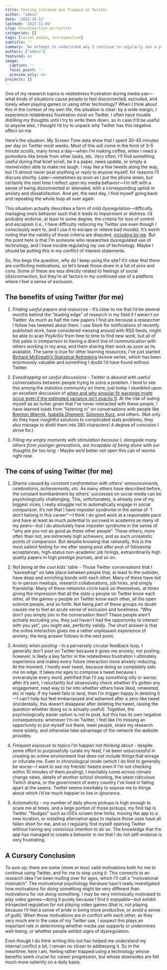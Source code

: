 ```yaml
---
title: Feeling Isolated but Trapped on Twitter
author: "admin"
date: '2022-10-13'
lastmod: '2022-11-05'
slug: disconnection-on-twitter
categories: []
tags: [social media, introspection]
subtitle: ''
summary: 'An attempt to understand why I continue to regularly use a platform whose negative effects on my mental health are obvious to me'
authors: ["admin"]
featured: no
image:
  caption: ''
  focal_point: ''
  preview_only: no
projects: []
---
```


One of my research topics is relatedness frustration during media use---what kinds of situations cause people to feel disconnected, excluded, and lonely when playing games or using other technology? When I think about this in the context of my own life, the situation is clear: by a wide margin, I experience relatedness frustration most on Twitter. I often have trouble distilling my thoughts until I try to write them down, so in case it'd be useful to anyone else, I thought I'd try to unpack why Twitter has this negative effect on me. 

Here's the situation. My Screen Time data show that I spent 30--45 minutes per day on Twitter most weeks. Most of this will come in the form of 3--5 minute scrolls, many times a day---when I'm making coffee, when I need a pomodoro-like break from other tasks, etc. Very often, I'll find something useful during that brief scroll, be it a paper, news update, or simply a meme/video able to make me laugh. I may like a few tweets along the way, but I'll almost never post anything or reply to anyone myself, for reasons I'll discuss shortly. Later---sometimes as soon as I put the phone down, but certainly the next time I reflect upon my media behavior---I'm left with a sense of being disconnected or alienated, with a corresponding uptick in anxiety and dissatisfaction. And yet, the next day, I find myself going back and repeating the whole loop all over again.

This situation actually describes a form of mild dysregulation---difficulty managing one's behavior such that it leads to impairment or distress. I'd probably endorse, at least to some degree, the criteria for loss of control and escapism (i.e., I have difficulty reducing my Twitter use even though I consciously want to, and I use it to escape or relieve bad moods). It's worth noting that the validity of these criteria are disputed, [including by me](https://doi.org/10.31234/osf.io/9ejhk). But the point here is that I'm someone who researches dysregulated use of technology, and I have trouble regulating my use of technology. Maybe I should be putting this in my conflict of interest statements. 

So, this begs the question, why do I keep using the site? It's clear that there are conflicting motivations, so let's break those down in a list of pros and cons. Some of these are less directly related to feelings of social (dis)connection, but they're all factors in my continued use of a platform where I feel a sense of exclusion.

## The benefits of using Twitter (for me)
1. *Finding useful papers and resources* - It's clear to me that I'd be several months behind the "leading edge" of research in my field if I weren't on Twitter. As much as half the new papers I find are because a researcher I follow has tweeted about them. I use Stork for notifications of recently published work, have considered messing around with RSS feeds, might be able to scan PsyArXiv from time to time to find new work, but all of this pales in comparison to having a direct line of communication with others working in my area, and them sharing their work as soon as its available. The same is true for other learning resources; I've just started [Richard McElreath's Statistical Rethinking](https://www.youtube.com/channel/UCNJK6_DZvcMqNSzQdEkzvzA) lecture series, which has been enormously valuable and something I doubt I'd have found without Twitter.

2. *Evesdropping on useful discussions* - Twitter is abound with useful conversations between people trying to solve a problem. I tend to see this among the statistics community on there; just today I stumbled upon an excellent discussion of [when and why singular fit warnings might occur even if the estimated variance isn't exactly 0](https://twitter.com/MDeBoltC/status/1580645822785388546?s=20&t=oauzg6z98qfrKcVUB2kZfw). At the risk of outing myself as an lurker given that I've never interacted with these people, I have learned loads from "listening in" on conversations with people like [Brenton Wiernik](https://twitter.com/bmwiernik), [Isabella Ghement](https://twitter.com/IsabellaGhement), [Solomon Kurz](https://twitter.com/SolomonKurz), and others. (Not only do they have insightful solutions to complicated stats problems, they also manage to distill them into 280 characters! A degree of concision I strive for.)

3. *Filling my empty moments with stimulation because I, alongside many others from younger generations, are incapable of being alone with our thoughts for too long* - Maybe we'd better not open this can of worms right now.

## The cons of using Twitter (for me)
1. *Shame caused by constant confrontation with others’ announcements, celebrations, achievements, etc.* As many others have described before, the constant bombardment by others' successes on social media can be psychologically challenging. This, unfortunately, is already one of my biggest vices; I really struggle not to automatically engage in social comparison. It's not that I have imposter syndrome in the sense of "I don't belong in this career"---I think I do good work at a reasonable pace and have at least as much potential to succeed in academia as many of my peers---but I do absolutely have imposter syndrome in the sense of "why are you not as good as these other people". These others, more often than not, are extremely high achievers, and as such unrealistic points of comparison. But despite knowing that rationally, this is the most salient feeling for me after seeing post after post of fellowship acceptances, high-status non-academic job hirings, extraordinarily high quality papers in high prestige journals, and so on.

2. *Not being at the cool kids' table* - Those Twitter conversations that I "eavesdrop" on take place between people that, at least to the outsider, have deep and enriching bonds with each other. Many of these have led to in-person meetups, research collaborations, job hires, and simply friendship. Many of these networks circle back on themselves, at times giving the impression that all the stats-y people on Twitter know each other, all the games-y people on Twitter know each other, all the open science people, and so forth. Not being part of these groups no doubt causes me to feel an acute sense of exclusion and loneliness. "Why don't you simply join in the conversation then? These people aren't actively excluding you, they just haven't had the opportunity to interact with you yet", you might ask, perfectly validly. The short answer is that the online interaction gives me a rather unpleasant experience of anxiety; the long answer follows in the next point.

3. *Anxiety when posting* - In a perversely circular feedback loop, I generally don't post on Twitter because it gives me anxiety; not posting, however, is likely a key factor in the relatedness frustration I ultimately experience and makes every future interaction more anxiety-inducing. At the moment, I hardly ever tweet, because doing so completely sets me on edge. It takes me ages to compose a tweet because I overanalyze every word, petrified that I'll say something silly or worse; after it's sent, I reluctantly but obsessively check whether it's gotten any engagement, read way to far into whether others have liked, retweeted, etc in reply. If my tweet fails to land, then I'm trigger-happy in deleting it---I can't help but feel embarrassed and ashamed after a zero-like tweet (incidentally, this doesn't disappear after deleting the tweet, raising the question whether doing so is actually useful). Together, the psychologically easier option is not to post, but this has its own negative consequences: whenever I'm on Twitter, I feel like I'm missing an opportunity to put myself out there, meet people, share my research more widely, and otherwise take advantage of the network the website provides. 

4. *Frequent exposure to topics I’m happier not thinking about* - despite some effort to purposefully curate my feed, I've been unsuccessful in creating an online environment that does not include things that enrage or infuriate me. Even in chronological mode (which I do find to generally be worse---I want to see my friends' tweets even if I'm not checking within 10 minutes of them posting), I  inevitably come across climate change news, details of another school shooting, the latest ridiculous Twitch drama, or the government of every country I've lived in falling apart at the seams. Twitter seems inevitably to expose me to things about which I'd be much happier to live in ignorance.

5. *Automaticity* - my number of daily phone pickups is high enough to scare me at times, and a large portion of those pickups, my first tap is Twitter. “Nudges” such as iOS’s screen time limits, moving the app to a new location, or installing alternative apps to replace those uses have all fallen short for me, and so I regularly find myself opening Twitter without having any conscious intention to do so. The knowledge that the app has managed to create a behavior in me that I do not self-endorse is very frustrating.

## A Cursory Conclusion

To sum up, there are some (more or less) valid motivations both for me to continue using Twitter, and for me to stop using it. This connects to an research idea I've been mulling over for ages, which I'll call a "motivational mismatch". The motivational psychology literature hasn't really investigated how motivations for *doing* something might be very different than motivations for *not doing* something. I may be very intrinsically motivated to play video games---doing it purely because I find it enjoyable---but exhibit introjected regulation for *not* playing video games (that is, not playing because I'll feel a sense of pride in being more productive, or avoid a sense of guilt). When those motivations are in conflict with each other, as they very much are in the case of my Twitter use, I suspect this plays an important role in determining whether media use supports or undermines well-being, or whether people exhibit signs of dysregulation.

Even though I do think writing this out has helped me understand my internal conflict a bit, I remain no closer to addressing it. So in the meantime, here I am, feeling rather trapped using a technology whose benefits seem crucial for career progression, but whose downsides are felt much more saliently on a daily basis.